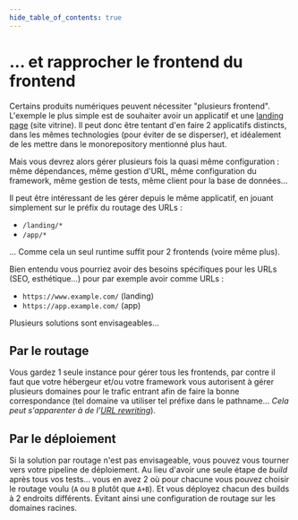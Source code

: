 ```yaml
---
hide_table_of_contents: true
---
```


# … et rapprocher le frontend du frontend

Certains produits numériques peuvent nécessiter "plusieurs frontend". L'exemple le plus simple est de souhaiter avoir un applicatif et une [landing page](https://en.wikipedia.org/wiki/Landing_page) (site vitrine). Il peut donc être tentant d'en faire 2 applicatifs distincts, dans les mêmes technologies (pour éviter de se disperser), et idéalement de les mettre dans le monorepository mentionné plus haut.

Mais vous devrez alors gérer plusieurs fois la quasi même configuration : même dépendances, même gestion d'URL, même configuration du framework, même gestion de tests, même client pour la base de données…

Il peut être intéressant de les gérer depuis le même applicatif, en jouant simplement sur le préfix du routage des URLs :

- `/landing/*`
- `/app/*`

… Comme cela un seul runtime suffit pour 2 frontends (voire même plus).

Bien entendu vous pourriez avoir des besoins spécifiques pour les URLs (SEO, esthétique…) pour par exemple avoir comme URLs :

- `https://www.example.com/` (landing)
- `https://app.example.com/` (app)

Plusieurs solutions sont envisageables…

## Par le routage

Vous gardez 1 seule instance pour gérer tous les frontends, par contre il faut que votre hébergeur et/ou votre framework vous autorisent à gérer plusieurs domaines pour le trafic entrant afin de faire la bonne correspondance (tel domaine va utiliser tel préfixe dans le pathname… _Cela peut s'apparenter à de l'[URL rewriting](https://en.wikipedia.org/wiki/Rewrite_engine)_).

## Par le déploiement

Si la solution par routage n'est pas envisageable, vous pouvez vous tourner vers votre pipeline de déploiement. Au lieu d'avoir une seule étape de _build_ après tous vos tests… vous en avez 2 où pour chacune vous pouvez choisir le routage voulu (`A` ou `B` plutôt que `A+B`). Et vous déployez chacun des builds à 2 endroits différents. Évitant ainsi une configuration de routage sur les domaines racines.
